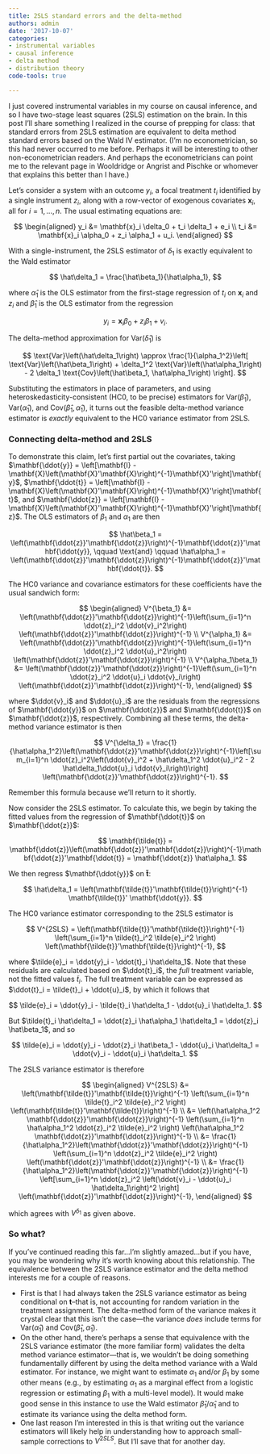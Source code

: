 ```yaml
---
title: 2SLS standard errors and the delta-method
authors: admin
date: '2017-10-07'
categories:
- instrumental variables
- causal inference
- delta method
- distribution theory
code-tools: true

---
```


I just covered instrumental variables in my course on causal inference, and so I have two-stage least squares (2SLS) estimation on the brain. In this post I'll share something I realized in the course of prepping for class: that standard errors from 2SLS estimation are equivalent to delta method standard errors based on the Wald IV estimator. (I'm no econometrician, so this had never occurred to me before. Perhaps it will be interesting to other non-econometrician readers. And perhaps the econometricians can point me to the relevant page in Wooldridge or Angrist and Pischke or whomever that explains this better than I have.)

Let's consider a system with an outcome $y_i$, a focal treatment $t_i$ identified by a single instrument $z_i$, along with a row-vector of exogenous covariates $\mathbf{x}_i$, all for $i = 1,...,n$. The usual estimating equations are:

$$
\begin{aligned}
y_i &= \mathbf{x}_i \delta_0 + t_i \delta_1 + e_i \\
t_i &= \mathbf{x}_i \alpha_0 + z_i \alpha_1 + u_i.
\end{aligned}
$$

With a single-instrument, the 2SLS estimator of $\delta_1$ is exactly equivalent to the Wald estimator

$$
\hat\delta_1 = \frac{\hat\beta_1}{\hat\alpha_1},
$$

where $\hat\alpha_1$ is the OLS estimator from the first-stage regression of $t_i$ on $\mathbf{x}_i$ and $z_i$ and $\hat\beta_1$ is the OLS estimator from the regression 

$$
y_i = \mathbf{x}_i \beta_0 + z_i \beta_1 + v_i.
$$

The delta-method approximation for $\text{Var}(\hat\delta_1)$ is 

$$
\text{Var}\left(\hat\delta_1\right) \approx \frac{1}{\alpha_1^2}\left[ \text{Var}\left(\hat\beta_1\right) + \delta_1^2 \text{Var}\left(\hat\alpha_1\right) - 2 \delta_1 \text{Cov}\left(\hat\beta_1, \hat\alpha_1\right) \right]. 
$$

Substituting the estimators in place of parameters, and using heteroskedasticity-consistent (HC0, to be precise) estimators for $\text{Var}\left(\hat\beta_1\right)$, $\text{Var}\left(\hat\alpha_1\right)$, and $\text{Cov}\left(\hat\beta_1, \hat\alpha_1\right)$, it turns out the feasible delta-method variance estimator is _exactly_ equivalent to the HC0 variance estimator from 2SLS. 

### Connecting delta-method and 2SLS

To demonstrate this claim, let's first partial out the covariates, taking $\mathbf{\ddot{y}} = \left[\mathbf{I} - \mathbf{X}\left(\mathbf{X}'\mathbf{X}\right)^{-1}\mathbf{X}'\right]\mathbf{y}$, $\mathbf{\ddot{t}} = \left[\mathbf{I} - \mathbf{X}\left(\mathbf{X}'\mathbf{X}\right)^{-1}\mathbf{X}'\right]\mathbf{t}$, and $\mathbf{\ddot{z}} = \left[\mathbf{I} - \mathbf{X}\left(\mathbf{X}'\mathbf{X}\right)^{-1}\mathbf{X}'\right]\mathbf{z}$. The OLS estimators of $\beta_1$ and $\alpha_1$ are then 

$$
\hat\beta_1 = \left(\mathbf{\ddot{z}}'\mathbf{\ddot{z}}\right)^{-1}\mathbf{\ddot{z}}'\mathbf{\ddot{y}}, \qquad \text{and} \qquad \hat\alpha_1 = \left(\mathbf{\ddot{z}}'\mathbf{\ddot{z}}\right)^{-1}\mathbf{\ddot{z}}'\mathbf{\ddot{t}}.
$$

The HC0 variance and covariance estimators for these coefficients have the usual sandwich form: 

$$
\begin{aligned}
V^{\beta_1} &= \left(\mathbf{\ddot{z}}'\mathbf{\ddot{z}}\right)^{-1}\left(\sum_{i=1}^n \ddot{z}_i^2 \ddot{v}_i^2\right) \left(\mathbf{\ddot{z}}'\mathbf{\ddot{z}}\right)^{-1} \\
V^{\alpha_1} &= \left(\mathbf{\ddot{z}}'\mathbf{\ddot{z}}\right)^{-1}\left(\sum_{i=1}^n \ddot{z}_i^2 \ddot{u}_i^2\right) \left(\mathbf{\ddot{z}}'\mathbf{\ddot{z}}\right)^{-1} \\
V^{\alpha_1\beta_1} &= \left(\mathbf{\ddot{z}}'\mathbf{\ddot{z}}\right)^{-1}\left(\sum_{i=1}^n \ddot{z}_i^2 \ddot{u}_i \ddot{v}_i\right) \left(\mathbf{\ddot{z}}'\mathbf{\ddot{z}}\right)^{-1},
\end{aligned}
$$

where $\ddot{v}_i$ and $\ddot{u}_i$ are the residuals from the regressions of $\mathbf{\ddot{y}}$ on $\mathbf{\ddot{z}}$ and $\mathbf{\ddot{t}}$ on $\mathbf{\ddot{z}}$, respectively. Combining all these terms, the delta-method variance estimator is then 

$$
V^{\delta_1} = \frac{1}{\hat\alpha_1^2}\left(\mathbf{\ddot{z}}'\mathbf{\ddot{z}}\right)^{-1}\left[\sum_{i=1}^n \ddot{z}_i^2\left(\ddot{v}_i^2 + \hat\delta_1^2 \ddot{u}_i^2 - 2 \hat\delta_1\ddot{u}_i \ddot{v}_i\right)\right] \left(\mathbf{\ddot{z}}'\mathbf{\ddot{z}}\right)^{-1}.
$$

Remember this formula because we'll return to it shortly.

Now consider the 2SLS estimator. To calculate this, we begin by taking the fitted values from the regression of $\mathbf{\ddot{t}}$ on $\mathbf{\ddot{z}}$:

$$
\mathbf{\tilde{t}} = \mathbf{\ddot{z}}\left(\mathbf{\ddot{z}}'\mathbf{\ddot{z}}\right)^{-1}\mathbf{\ddot{z}}'\mathbf{\ddot{t}} = \mathbf{\ddot{z}} \hat\alpha_1.
$$

We then regress $\mathbf{\ddot{y}}$ on $\mathbf{\tilde{t}}$:

$$
\hat\delta_1 = \left(\mathbf{\tilde{t}}'\mathbf{\tilde{t}}\right)^{-1} \mathbf{\tilde{t}}' \mathbf{\ddot{y}}.
$$

The HC0 variance estimator corresponding to the 2SLS estimator is 

$$
V^{2SLS} = \left(\mathbf{\tilde{t}}'\mathbf{\tilde{t}}\right)^{-1} \left(\sum_{i=1}^n \tilde{t}_i^2 \tilde{e}_i^2 \right) \left(\mathbf{\tilde{t}}'\mathbf{\tilde{t}}\right)^{-1},
$$

where $\tilde{e}_i = \ddot{y}_i - \ddot{t}_i \hat\delta_1$. Note that these residuals are calculated based on $\ddot{t}_i$, the _full_ treatment variable, not the fitted values $\tilde{t}_i$. The full treatment variable can be expressed as $\ddot{t}_i = \tilde{t}_i + \ddot{u}_i$, by which it follows that 

$$
\tilde{e}_i = \ddot{y}_i - \tilde{t}_i \hat\delta_1 - \ddot{u}_i \hat\delta_1.
$$

But $\tilde{t}_i \hat\delta_1 = \ddot{z}_i \hat\alpha_1 \hat\delta_1 = \ddot{z}_i \hat\beta_1$, and so 

$$
\tilde{e}_i = \ddot{y}_i - \ddot{z}_i \hat\beta_1 - \ddot{u}_i \hat\delta_1 = \ddot{v}_i - \ddot{u}_i \hat\delta_1.
$$

The 2SLS variance estimator is therefore

$$
\begin{aligned}
V^{2SLS} &= \left(\mathbf{\tilde{t}}'\mathbf{\tilde{t}}\right)^{-1} \left(\sum_{i=1}^n \tilde{t}_i^2 \tilde{e}_i^2 \right) \left(\mathbf{\tilde{t}}'\mathbf{\tilde{t}}\right)^{-1} \\
&= \left(\hat\alpha_1^2 \mathbf{\ddot{z}}'\mathbf{\ddot{z}}\right)^{-1} \left(\sum_{i=1}^n \hat\alpha_1^2 \ddot{z}_i^2 \tilde{e}_i^2 \right) \left(\hat\alpha_1^2 \mathbf{\ddot{z}}'\mathbf{\ddot{z}}\right)^{-1} \\
&= \frac{1}{\hat\alpha_1^2}\left(\mathbf{\ddot{z}}'\mathbf{\ddot{z}}\right)^{-1} \left(\sum_{i=1}^n \ddot{z}_i^2 \tilde{e}_i^2 \right) \left(\mathbf{\ddot{z}}'\mathbf{\ddot{z}}\right)^{-1} \\
&= \frac{1}{\hat\alpha_1^2}\left(\mathbf{\ddot{z}}'\mathbf{\ddot{z}}\right)^{-1} \left[\sum_{i=1}^n \ddot{z}_i^2 \left(\ddot{v}_i - \ddot{u}_i \hat\delta_1\right)^2 \right] \left(\mathbf{\ddot{z}}'\mathbf{\ddot{z}}\right)^{-1},
\end{aligned}
$$

which agrees with $V^{\delta_1}$ as given above.

### So what?

If you've continued reading this far...I'm slightly amazed...but if you have, you may be wondering why it's worth knowing about this relationship. The equivalence between the 2SLS variance estimator and the delta method interests me for a couple of reasons. 

- First is that I had always taken the 2SLS variance estimator as being conditional on $\mathbf{t}$--that is, not accounting for random variation in the treatment assignment. The delta-method form of the variance makes it crystal clear that this isn't the case---the variance _does_ include terms for $\text{Var}(\hat\alpha_1)$ and $\text{Cov}(\hat\beta_1, \hat\alpha_1)$. 
- On the other hand, there's perhaps a sense that equivalence with the 2SLS variance estimator (the more familiar form) validates the delta method variance estimator---that is, we wouldn't be doing something fundamentally different by using the delta method variance with a Wald estimator. For instance, we might want to estimate $\alpha_1$ and/or $\beta_1$ by some other means (e.g., by estimating $\alpha_1$ as a marginal effect from a logistic regression or estimating $\beta_1$ with a multi-level model). It would make good sense in this instance to use the Wald estimator $\hat\beta_1 / \hat\alpha_1$ and to estimate its variance using the delta method form. 
- One last reason I'm interested in this is that writing out the variance estimators will likely help in understanding how to approach small-sample corrections to $V^{2SLS}$. But I'll save that for another day.
